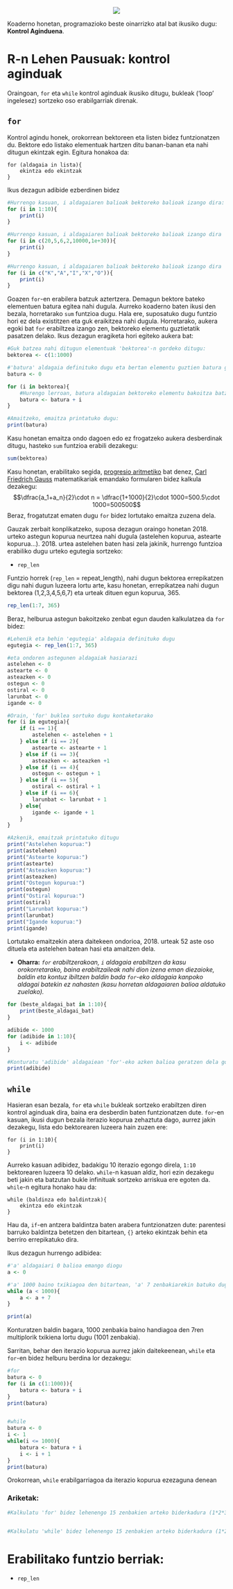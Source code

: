 <p align="center">
<img src="Images/Rlogo.png"/>
</p>

Koaderno honetan, programazioko beste oinarrizko atal bat ikusiko dugu: **Kontrol Aginduena**. 

# R-n Lehen Pausuak: kontrol aginduak
Oraingoan, `for` eta `while` kontrol aginduak ikusiko ditugu, bukleak ('loop' ingelesez) sortzeko oso erabilgarriak direnak.

## `for`

Kontrol agindu honek, orokorrean bektoreen eta listen bidez funtzionatzen du. Bektore edo listako elementuak hartzen ditu banan-banan eta nahi ditugun ekintzak egin. Egitura honakoa da:

```
for (aldagaia in lista){
    ekintza edo ekintzak
}
```

Ikus dezagun adibide ezberdinen bidez


```{r}
#Hurrengo kasuan, i aldagaiaren balioak bektoreko balioak izango dira: 1,2,3,4,5,6,7,8,9,10
for (i in 1:10){
    print(i)
}
```


```{r}
#Hurrengo kasuan, i aldagaiaren balioak bektoreko balioak izango dira
for (i in c(20,5,6,2,10000,1e+30)){
    print(i)
}
```


```{r}
#Hurrengo kasuan, i aldagaiaren balioak bektoreko balioak izango dira
for (i in c("K","A","I","X","O")){
    print(i)
}
```

Goazen `for`-en erabilera batzuk aztertzera. Demagun bektore bateko elementuen batura egitea nahi dugula. Aurreko koaderno baten ikusi den bezala, horretarako `sum` funtzioa dugu. Hala ere, suposatuko dugu funtzio hori ez dela existitzen eta guk eraikitzea nahi dugula. Horretarako, aukera egoki bat `for` erabiltzea izango zen, bektoreko elementu guztietatik pasatzen delako. Ikus dezagun eragiketa hori egiteko aukera bat:


```{r}
#Guk batzea nahi ditugun elementuak 'bektorea'-n gordeko ditugu:
bektorea <- c(1:1000)

#'batura' aldagaia definituko dugu eta bertan elementu guztien batura gordetzen joango gara
batura <- 0

for (i in bektorea){
    #Hurengo lerroan, batura aldagaian bektoreko elementu bakoitza batzen joango gara
    batura <- batura + i
}

#Amaitzeko, emaitza printatuko dugu:
print(batura)
```

Kasu honetan emaitza ondo dagoen edo ez frogatzeko aukera desberdinak ditugu, hasteko `sum` funtzioa erabili dezakegu:


```{r}
sum(bektorea)
```

Kasu honetan, erabilitako segida, [progresio aritmetiko](https://eu.wikipedia.org/wiki/Progresio_aritmetiko) bat denez, [Carl Friedrich Gauss](https://eu.wikipedia.org/wiki/Carl_Friedrich_Gauss) matematikariak emandako formularen bidez kalkula dezakegu:
$$\dfrac{a_1+a_n}{2}\cdot n = \dfrac{1+1000}{2}\cdot 1000=500.5\cdot 1000=500500$$
Beraz, frogatutzat ematen dugu `for` bidez lortutako emaitza zuzena dela.

Gauzak zerbait konplikatzeko, suposa dezagun oraingo honetan 2018. urteko astegun kopurua neurtzea nahi dugula (astelehen kopurua, astearte kopurua...). 2018. urtea astelehen baten hasi zela jakinik, hurrengo funtzioa erabiliko dugu urteko egutegia sortzeko:

 - `rep_len`
 
Funtzio horrek (`rep_len` = repeat_length), nahi dugun bektorea errepikatzen digu nahi dugun luzeera lortu arte, kasu honetan, errepikatzea nahi dugun bektorea (1,2,3,4,5,6,7) eta urteak dituen egun kopurua, 365.


```{r}
rep_len(1:7, 365)
```

Beraz, helburua astegun bakoitzeko zenbat egun dauden kalkulatzea da `for` bidez:


```{r}
#Lehenik eta behin 'egutegia' aldagaia definituko dugu
egutegia <- rep_len(1:7, 365)

#eta ondoren astegunen aldagaiak hasiarazi
astelehen <- 0
astearte <- 0
asteazken <- 0
ostegun <- 0
ostiral <- 0
larunbat <- 0
igande <- 0

#Orain, 'for' buklea sortuko dugu kontaketarako
for (i in egutegia){
    if (i == 1){
        astelehen <- astelehen + 1
    } else if (i == 2){
        astearte <- astearte + 1
    } else if (i == 3){
        asteazken <- asteazken +1
    } else if (i == 4){
        ostegun <- ostegun + 1
    } else if (i == 5){
        ostiral <- ostiral + 1
    } else if (i == 6){
        larunbat <- larunbat + 1
    } else{
        igande <- igande + 1
    }
}

#Azkenik, emaitzak printatuko ditugu
print("Astelehen kopurua:")
print(astelehen)
print("Astearte kopurua:")
print(astearte)
print("Asteazken kopurua:")
print(asteazken)
print("Ostegun kopurua:")
print(ostegun)
print("Ostiral kopurua:")
print(ostiral)
print("Larunbat kopurua:")
print(larunbat)
print("Igande kopurua:")
print(igande)
```

Lortutako emaitzekin atera daitekeen ondorioa, 2018. urteak 52 aste oso dituela eta astelehen batean hasi eta amaitzen dela.

 - **Oharra:** *`for` erabiltzerakoan, `i` aldagaia erabiltzen da kasu orokorretarako, baina erabiltzaileak nahi dion izena eman diezaioke, baldin eta kontuz ibiltzen baldin bada `for`-eko aldagaia kanpoko aldagai batekin ez nahasten (kasu horretan aldagaiaren balioa aldatuko zuelako).*


```{r}
for (beste_aldagai_bat in 1:10){
    print(beste_aldagai_bat)
}
```


```{r}
adibide <- 1000
for (adibide in 1:10){
    i <- adibide
}

#Konturatu 'adibide' aldagaiean 'for'-eko azken balioa geratzen dela gordeta
print(adibide)
```

## `while`
Hasieran esan bezala, `for` eta `while` bukleak sortzeko erabiltzen diren kontrol aginduak dira, baina era desberdin baten funtzionatzen dute. `for`-en kasuan, ikusi dugun bezala iterazio kopurua zehaztuta dago, aurrez jakin dezakegu, lista edo bektorearen luzeera hain zuzen ere:

```
for (i in 1:10){
    print(i)
}
```

Aurreko kasuan adibidez, badakigu 10 iterazio egongo direla, `1:10` bektorearen luzeera 10 delako. `while`-n kasuan aldiz, hori ezin dezakegu beti jakin eta batzutan bukle infinituak sortzeko arriskua ere egoten da. `while`-n egitura honako hau da:

```
while (baldinza edo baldintzak){
    ekintza edo ekintzak
}
```

Hau da, `if`-en antzera baldintza baten arabera funtzionatzen dute: parentesi barruko baldintza betetzen den bitartean, `{}` arteko ekintzak behin eta berriro errepikatuko dira. 

Ikus dezagun hurrengo adibidea:


```{r}
#'a' aldagaiari 0 balioa emango diogu
a <- 0

#'a' 1000 baino txikiagoa den bitartean, 'a' 7 zenbakiarekin batuko dugu, handitzen joateko
while (a < 1000){
    a <- a + 7
}

print(a)
```

Konturatzen baldin bagara, 1000 zenbakia baino handiagoa den 7ren multiplorik txikiena lortu dugu (1001 zenbakia).

Sarritan, behar den iterazio kopurua aurrez jakin daitekeenean, `while` eta `for`-en bidez helburu berdina lor dezakegu:


```{r}
#for
batura <- 0
for (i in c(1:1000)){
    batura <- batura + i
}
print(batura)


#while
batura <- 0
i <- 1
while(i <= 1000){
    batura <- batura + i
    i <- i + 1
}
print(batura)
```

Orokorrean, `while` erabilgarriagoa da iterazio kopurua ezezaguna denean

### Ariketak:


```{r}
#Kalkulatu 'for' bidez lehenengo 15 zenbakien arteko biderkadura (1*2*3*...*15)


#Kalkulatu 'while' bidez lehenengo 15 zenbakien arteko biderkadura (1*2*3*...*15)


```

# Erabilitako funtzio berriak:
 - `rep_len`
